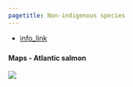 ```yaml
---
pagetitle: Non-indigenous species
---
```


- [info_link](https://sanctuaries.noaa.gov/science/sentinel-site-program/olympic-coast/invasive-species.html)



### {.tabset}

#### Maps - Atlantic salmon

![](figures/S.LR.14.3 - Map of where Atlantic salmon caught.jpg)
